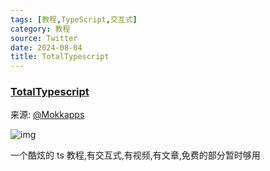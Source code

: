 ```yaml
---
tags: [教程,TypeScript,交互式]
category: 教程
source: Twitter
date: 2024-08-04
title: TotalTypescript
---
```


### [TotalTypescript](https://www.totaltypescript.com/)

来源: [@Mokkapps](https://x.com/Mokkapps/status/1819765173290189210)

![img](/sections/017.png)

一个酷炫的 ts 教程,有交互式,有视频,有文章,免费的部分暂时够用
